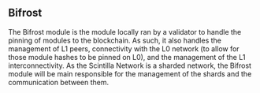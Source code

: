 ## Bifrost

The Bifrost module is the module locally ran by a validator to handle the pinning of modules to the blockchain.
As such, it also handles the management of L1 peers, connectivity with the L0 network (to allow for those module hashes to be pinned on L0), and the management of the L1 interconnectivity.
As the Scintilla Network is a sharded network, the Bifrost module will be main responsible for the management of the shards and the communication between them.
